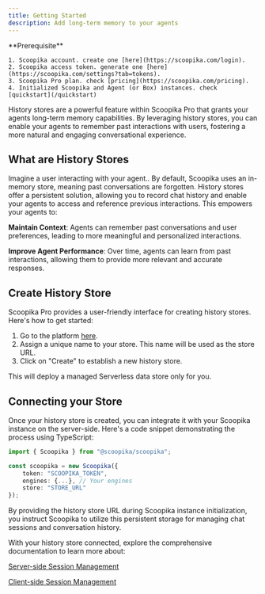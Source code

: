 ```yaml
---
title: Getting Started
description: Add long-term memory to your agents
---
```


<Check>
	**Prerequisite**

	1. Scoopika account. create one [here](https://scoopika.com/login).
	2. Scoopika access token. generate one [here](https://scoopika.com/settings?tab=tokens).
	3. Scoopika Pro plan. check [pricing](https://scoopika.com/pricing).
	4. Initialized Scoopika and Agent (or Box) instances. check [quickstart](/quickstart)
</Check>

History stores are a powerful feature within Scoopika Pro that grants your agents long-term memory capabilities. By leveraging history stores, you can enable your agents to remember past interactions with users, fostering a more natural and engaging conversational experience.

## What are History Stores

Imagine a user interacting with your agent.. By default, Scoopika uses an in-memory store, meaning past conversations are forgotten. History stores offer a persistent solution, allowing you to record chat history and enable your agents to access and reference previous interactions. This empowers your agents to:

**Maintain Context**: Agents can remember past conversations and user preferences, leading to more meaningful and personalized interactions.

**Improve Agent Performance**: Over time, agents can learn from past interactions, allowing them to provide more relevant and accurate responses.

## Create History Store

Scoopika Pro provides a user-friendly interface for creating history stores. Here's how to get started:

1. Go to the platform [here](https://scoopika.com/app/data-stores).
2. Assign a unique name to your store. This name will be used as the store URL.
3. Click on "Create" to establish a new history store.

This will deploy a managed Serverless data store only for you.

## Connecting your Store

Once your history store is created, you can integrate it with your Scoopika instance on the server-side. Here's a code snippet demonstrating the process using TypeScript:

```typescript
import { Scoopika } from "@scoopika/scoopika";

const scoopika = new Scoopika({
	token: "SCOOPIKA_TOKEN",
	engines: {...}, // Your engines
	store: "STORE_URL"
});
```

By providing the history store URL during Scoopika instance initialization, you instruct Scoopika to utilize this persistent storage for managing chat sessions and conversation history.

With your history store connected, explore the comprehensive documentation to learn more about:

[Server-side Session Management](/packages/ts/scoopika/scoopika/history)

[Client-side Session Management](/packages/ts/client/store/overview)
